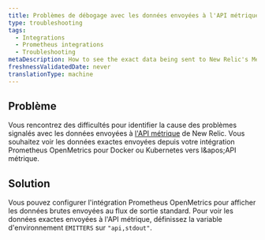 ```yaml
---
title: Problèmes de débogage avec les données envoyées à l'API métrique (intégration Prometheus )
type: troubleshooting
tags:
  - Integrations
  - Prometheus integrations
  - Troubleshooting
metaDescription: How to see the exact data being sent to New Relic's Metric API from your Prometheus OpenMetrics integration for Docker or Kubernetes.
freshnessValidatedDate: never
translationType: machine
---
```


## Problème

Vous rencontrez des difficultés pour identifier la cause des problèmes signalés avec les données envoyées à [l'API métrique](/docs/data-ingest-apis/get-data-new-relic/metric-api/introduction-metric-api) de New Relic. Vous souhaitez voir les données exactes envoyées depuis votre intégration Prometheus OpenMetrics pour Docker ou Kubernetes vers l&amp;apos;API métrique.

## Solution

Vous pouvez configurer l'intégration Prometheus OpenMetrics pour afficher les données brutes envoyées au flux de sortie standard. Pour voir les données exactes envoyées à l'API métrique, définissez la variable d'environnement `EMITTERS` sur `"api,stdout"`.